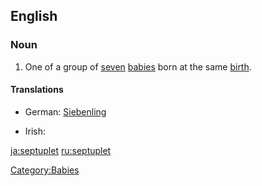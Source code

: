 ==English==

===Noun===
{{en-noun}}

# One of a group of [[seven]] [[baby|babies]] born at the same [[birth]].

====Translations====
{{trans-top|one of seven babies born at the same time}}
*German: [[Siebenling]] {{m}}
{{trans-mid}}
* Irish: {{t|ga|seachtrín|m}}
{{trans-bottom}}

[[Category:Babies]]

[[ja:septuplet]]
[[ru:septuplet]]